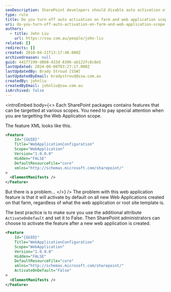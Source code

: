 ```yaml
---
seoDescription: SharePoint developers should disable auto activation of features at farm and web application scopes to ensure control over feature deployment.
type: rule
title: Do you turn off auto activation on farm and web application scope features?
uri: do-you-turn-off-auto-activation-on-farm-and-web-application-scope-features
authors:
  - title: John Liu
    url: https://ssw.com.au/people/john-liu
related: []
redirects: []
created: 2010-04-21T13:17:40.000Z
archivedreason: null
guid: 441f7199-d068-433d-8396-ab122fc8c8e5
lastUpdated: 2024-06-08T03:27:17.000Z
lastUpdatedBy: Brady Stroud [SSW]
lastUpdatedByEmail: bradystroud@ssw.com.au
createdBy: johnliu
createdByEmail: johnliu@ssw.com.au
isArchived: false
---
```


<introEmbed
  body={<>
Each SharePoint packages contains features that can be targetted at various scopes. You need to pay special attention when you are targetting the Web Application scope.

The feature XML looks like this.

```xml
<Feature
    Id="{GUID}"
    Title="WebApplicationConfiguration"
    Scope="WebApplication"
    Version="1.0.0.0"
    Hidden="FALSE"
    DefaultResourceFile="core"
    xmlns="http://schemas.microsoft.com/sharepoint/"
>
  <ElementManifests />
</Feature>
```

But there is a problem...
  </>}
/>
The problem with this web application feature is that it will activate by default on all new Web Applications created on that farm, regardless of what the web application or root site template is.

The best practice is to make sure you use the additional attribute `ActivateOnDefault` and set it to False. Then SharePoint administrators can choose to activate the feature after a new web application is created.

```xml
<Feature
    Id="{GUID}"
    Title="WebApplicationConfiguration"
    Scope="WebApplication"
    Version="1.0.0.0"
    Hidden="FALSE"
    DefaultResourceFile="core"
    xmlns="http://schemas.microsoft.com/sharepoint/"
    ActivateOnDefault="False"
>
  <ElementManifests />
</Feature>
```
